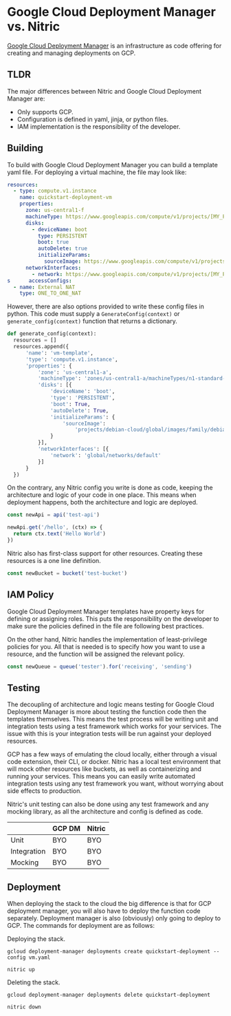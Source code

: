 
# Google Cloud Deployment Manager vs. Nitric

[Google Cloud Deployment Manager](https://cloud.google.com/deployment-manager/docs#docs) is an infrastructure as code offering for creating and managing deployments on GCP.

## TLDR

The major differences between Nitric and Google Cloud Deployment Manager are:

- Only supports GCP.
- Configuration is defined in yaml, jinja, or python files.
- IAM implementation is the responsibility of the developer.

## Building

To build with Google Cloud Deployment Manager you can build a template yaml file. For deploying a virtual machine, the file may look like:

```yaml
resources:
  - type: compute.v1.instance
    name: quickstart-deployment-vm
    properties:
      zone: us-central1-f
      machineType: https://www.googleapis.com/compute/v1/projects/[MY_PROJECT]/zones/us-central1-f/machineTypes/f1-micro
      disks:
        - deviceName: boot
          type: PERSISTENT
          boot: true
          autoDelete: true
          initializeParams:
            sourceImage: https://www.googleapis.com/compute/v1/projects/debian-cloud/global/images/family/debian-9
      networkInterfaces:
        - network: https://www.googleapis.com/compute/v1/projects/[MY_PROJECT]/global/networks/default
s      accessConfigs:
  - name: External NAT
    type: ONE_TO_ONE_NAT
```

However, there are also options provided to write these config files in python. This code must supply a `GenerateConfig(context)` or `generate_config(context)` function that returns a dictionary.

```python
def generate_config(context):
  resources = []
  resources.append({
      'name': 'vm-template',
      'type': 'compute.v1.instance',
      'properties': {
          'zone': 'us-central1-a',
          'machineType': 'zones/us-central1-a/machineTypes/n1-standard-1',
          'disks': [{
              'deviceName': 'boot',
              'type': 'PERSISTENT',
              'boot': True,
              'autoDelete': True,
              'initializeParams': {
                  'sourceImage':
                      'projects/debian-cloud/global/images/family/debian-9'
              }
          }],
          'networkInterfaces': [{
              'network': 'global/networks/default'
          }]
      }
  })
```

On the contrary, any Nitric config you write is done as code, keeping the architecture and logic of your code in one place. This means when deployment happens, both the architecture and logic are deployed.

```typescript
const newApi = api('test-api')

newApi.get('/hello', (ctx) => {
  return ctx.text('Hello World')
})
```

Nitric also has first-class support for other resources. Creating these resources is a one line definition.

```typescript
const newBucket = bucket('test-bucket')
```

## IAM Policy

Google Cloud Deployment Manager templates have property keys for defining or assigning roles. This puts the responsibility on the developer to make sure the policies defined in the file are following best practices.

On the other hand, Nitric handles the implementation of least-privilege policies for you. All that is needed is to specify how you want to use a resource, and the function will be assigned the relevant policy.

```typescript
const newQueue = queue('tester').for('receiving', 'sending')
```

## Testing

The decoupling of architecture and logic means testing for Google Cloud Deployment Manager is more about testing the function code then the templates themselves. This means the test process will be writing unit and integration tests using a test framework which works for your services. The issue with this is your integration tests will be run against your deployed resources.

GCP has a few ways of emulating the cloud locally, either through a visual code extension, their CLI, or docker. Nitric has a local test environment that will mock other resources like buckets, as well as containerizing and running your services. This means you can easily write automated integration tests using any test framework you want, without worrying about side effects to production.

Nitric's unit testing can also be done using any test framework and any mocking library, as all the architecture and config is defined as code.

|             | GCP DM | Nitric |
| ----------- | ------ | ------ |
| Unit        | BYO    | BYO    |
| Integration | BYO    | BYO    |
| Mocking     | BYO    | BYO    |

## Deployment

When deploying the stack to the cloud the big difference is that for GCP deployment manager, you will also have to deploy the function code separately. Deployment manager is also (obviously) only going to deploy to GCP. The commands for deployment are as follows:

Deploying the stack.

```
gcloud deployment-manager deployments create quickstart-deployment --config vm.yaml

nitric up
```

Deleting the stack.

```
gcloud deployment-manager deployments delete quickstart-deployment

nitric down
```
